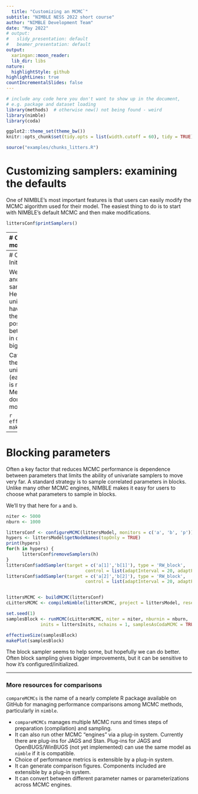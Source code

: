 ```yaml
---
  title: "Customizing an MCMC`"
subtitle: "NIMBLE NESS 2022 short course"
author: "NIMBLE Development Team"
date: "May 2022"
# output:
#   slidy_presentation: default
#   beamer_presentation: default
output:
  xaringan::moon_reader:
  lib_dir: libs
nature:
  highlightStyle: github
highlightLines: true
countIncrementalSlides: false
---
```


```r
# include any code here you don't want to show up in the document,
# e.g. package and dataset loading
library(methods)  # otherwise new() not being found - weird
library(nimble)
library(coda)

ggplot2::theme_set(theme_bw())
knitr::opts_chunk$set(tidy.opts = list(width.cutoff = 60), tidy = TRUE)

source("examples/chunks_litters.R")
```

# Customizing samplers: examining the defaults

One of NIMBLE's most important features is that users can easily modify the MCMC algorithm used for their model. The easiest thing to do is to start with NIMBLE's default MCMC and then make modifications. 

```r
littersConf$printSamplers()
```

---
# Customizing samplers: modifying the samplers

Let's try using slice samplers (these are used by default much more heavily in JAGS than in NIMBLE).

```r
hypers <- c('a[1]', 'b[1]', 'a[2]', 'b[2]')
for(h in hypers) {
      littersConf$removeSamplers(h)
      littersConf$addSampler(target = h, type = 'slice')
}
littersConf$printSamplers()

littersMCMC <- buildMCMC(littersConf)
## We need 'resetFunctions' because we are rebuilding the MCMC for an existing model for
## which we've already done some compilation.
cLittersMCMC <- compileNimble(littersMCMC, project = littersModel,
   resetFunctions = TRUE)

niter <- 5000
nburn <- 1000

set.seed(1)
samplesSlice <- runMCMC(cLittersMCMC, niter = niter, nburnin = nburn,
             inits = littersInits, nchains = 1, samplesAsCodaMCMC = TRUE)
```

---
# Customizing samplers: Initial results

We can look at diagnostics and see if the change in samplers had an effect. Here, simply changing the univariate samplers doesn't have much effect, because the real story is in the posterior correlation between ```a[i]``` and ```b[i]```. But in other cases it can make a bigger difference.

Caveat: the real question is the effective sample size per unit of computation time (each slice sampler iteration is much slower than each Metropolis iteration), but we don't assess that at the moment.


```r
effectiveSize(samplesSlice)
makePlot(samplesSlice)
```
---
# Blocking parameters

Often a key factor that reduces MCMC performance is dependence between parameters that limits the ability of univariate samplers to move very far. A standard strategy is to sample correlated parameters in blocks. Unlike many other MCMC engines, NIMBLE makes it easy for users to choose what parameters to sample in blocks.

We'll try that here for ```a``` and ```b```.

```r
niter <- 5000
nburn <- 1000

littersConf <- configureMCMC(littersModel, monitors = c('a', 'b', 'p'))
hypers <- littersModel$getNodeNames(topOnly = TRUE)
print(hypers)
for(h in hypers) {
      littersConf$removeSamplers(h)
}
littersConf$addSampler(target = c('a[1]','b[1]'), type = 'RW_block', 
                              control = list(adaptInterval = 20, adaptFactorExponent = 0.25))
littersConf$addSampler(target = c('a[2]','b[2]'), type = 'RW_block', 
                              control = list(adaptInterval = 20, adaptFactorExponent = 0.25))


littersMCMC <- buildMCMC(littersConf)
cLittersMCMC <- compileNimble(littersMCMC, project = littersModel, resetFunctions = TRUE)

set.seed(1)
samplesBlock <- runMCMC(cLittersMCMC, niter = niter, nburnin = nburn,
             inits = littersInits, nchains = 1, samplesAsCodaMCMC = TRUE)
```

```r
effectiveSize(samplesBlock)
makePlot(samplesBlock)
```

The block sampler seems to help some, but hopefully we can do better. Often block sampling gives bigger improvements, but it can be sensitive to how it's configured/initialized.

---
### More resources for comparisons

`compareMCMCs` is the name of a nearly complete R package available on GitHub for managing performance comparisons among MCMC methods, particularly in `nimble`.  

- `compareMCMCs` manages multiple MCMC runs and times steps of preparation (compilation) and sampling.
- It can also run other MCMC "engines" via a plug-in system.  Currently there are plug-ins for JAGS and Stan.  Plug-ins for JAGS and OpenBUGS/WinBUGS (not yet implemented) can use the same model as `nimble` if it is compatible.
- Choice of performance metrics is extensible by a plug-in system.
- It can generate comparison figures.  Components included are extensible by a plug-in system.
- It can convert between different parameter names or parameterizations across MCMC engines.
